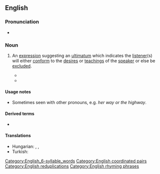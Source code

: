 {{also|my-way-or-the-highway}}
==English==

===Pronunciation===
* {{audio|en|En-au-my way or the highway.ogg|Audio (AU)}}

===Noun===
{{head|en|noun}}

# {{lb|en|chiefly|US|idiomatic}} An [[expression]] suggesting an [[ultimatum]] which indicates the [[listener]](s) will either [[conform]] to the [[desire]]s or [[teaching]]s of the [[speaker]] or else be [[exclude]]d.
#: {{syn|en|fit in or fuck off|q=vulgar}}
#* {{quote-journal|en|date=June 2, 1995|archiveurl=https://web.archive.org/web/20101007235022/http://www.time.com/time/nation/article/0,8599,3984,00.html |title=Gingrich . . . My Way or the Highway|work=Time|archivedate=2010-10-07|passage=Gingrich . . . '''My Way or the Highway''' [title]}}
#* {{quote-journal|en|date=May 1, 2004|author=Chuck Knowlton|archiveurl=https://archive.today/20130630114648/http://www.time.com/time/magazine/article/0,9171,993503-1,00.html|title=Letters|work=Time|archivedate=2013-06-30|passage=His '''my-way-or-the-highway''' attitude doesn't fit U.S. foreign-policy concerns or domestic issues.}}

====Usage notes====
* Sometimes seen with other pronouns, e.g. ''her way or the highway''.

====Derived terms====
* {{l|en|my-way-or-the-highway}}

====Translations====
{{trans-top|suggesting an ultimatum}}
{{trans-mid}}
* Hungarian: {{t|hu|[[ha]] [[nem]] [[tetszik]], [[fel is út, le is út]]}}, {{t+|hu|megszoksz vagy megszöksz}}, {{t|hu|eszi, nem eszi, nem kap mást}}
* Turkish: {{t|tr|dediğim dedik, çaldığım düdük}} {{gloss|what I said is what I said, what I blow is a whistle}}
{{trans-bottom}}

[[Category:English_6-syllable_words]]
[[Category:English coordinated pairs]]
[[Category:English reduplications]]
[[Category:English rhyming phrases]]